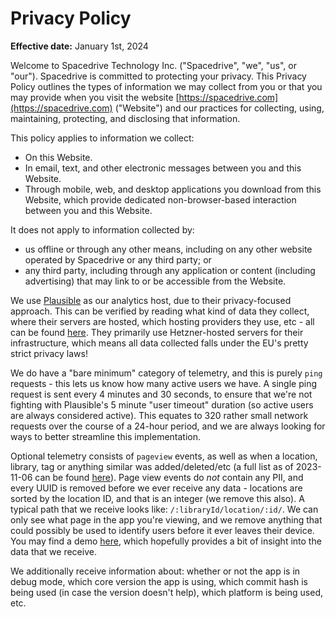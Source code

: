 # Privacy Policy

**Effective date:** January 1st, 2024

Welcome to Spacedrive Technology Inc. ("Spacedrive", "we", "us", or "our"). Spacedrive is committed to protecting your privacy. This Privacy Policy outlines the types of information we may collect from you or that you may provide when you visit the website [https://spacedrive.com](https://spacedrive.com) ("Website") and our practices for collecting, using, maintaining, protecting, and disclosing that information.

This policy applies to information we collect:

- On this Website.
- In email, text, and other electronic messages between you and this Website.
- Through mobile, web, and desktop applications you download from this Website, which provide dedicated non-browser-based interaction between you and this Website.

It does not apply to information collected by:

- us offline or through any other means, including on any other website operated by Spacedrive or any third party; or
- any third party, including through any application or content (including advertising) that may link to or be accessible from the Website.

We use [Plausible](https://plausible.io/) as our analytics host, due to their privacy-focused approach. This can be verified by reading what kind of data they collect, where their servers are hosted, which hosting providers they use, etc - all can be found [here](https://plausible.io/privacy-focused-web-analytics). They primarily use Hetzner-hosted servers for their infrastructure, which means all data collected falls under the EU's pretty strict privacy laws!

We do have a "bare minimum" category of telemetry, and this is purely `ping` requests - this lets us know how many active users we have. A single ping request is sent every 4 minutes and 30 seconds, to ensure that we're not fighting with Plausible's 5 minute "user timeout" duration (so active users are always considered active). This equates to 320 rather small network requests over the course of a 24-hour period, and we are always looking for ways to better streamline this implementation.

Optional telemetry consists of `pageview` events, as well as when a location, library, tag or anything similar was added/deleted/etc (a full list as of 2023-11-06 can be found [here](https://github.com/spacedriveapp/spacedrive/blob/a3f2ca10b6a260eec6ac1176f238732f9c37dd54/packages/client/src/hooks/usePlausible.tsx#L98-L107)). Page view events do _not_ contain any PII, and every UUID is removed before we ever receive any data - locations are sorted by the location ID, and that is an integer (we remove this also). A typical path that we receive looks like: `/:libraryId/location/:id/`. We can only see what page in the app you're viewing, and we remove anything that could possibly be used to identify users before it ever leaves their device. You may find a demo [here](https://plausible.io/plausible.io), which hopefully provides a bit of insight into the data that we receive.

We additionally receive information about: whether or not the app is in debug mode, which core version the app is using, which commit hash is being used (in case the version doesn't help), which platform is being used, etc.

